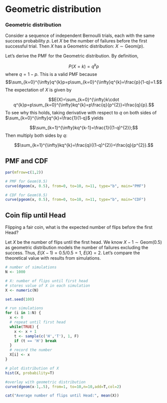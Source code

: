 # Geometric distribution

::: {#def-geom}
### Geometric distribution

Consider a sequence of independent Bernoulli trials, each with the same success probability $p$. Let $X$ be the number of failures before the first successful trial. Then $X$ has a Geometric distribution: $X\sim\textrm{Geom}(p)$.
:::

Let's derive the PMF for the Geometric distribution. By definition,

$$P(X=k)=q^{k}p$$ where $q=1-p$. This is a valid PMF because $$\sum_{k=0}^{\infty}q^{k}p=p\sum_{k=0}^{\infty}q^{k}=\frac{p}{1-q}=1.$$ The expectation of $X$ is given by

$$E(X)=\sum_{k=0}^{\infty}k\cdot q^{k}p=p\sum_{k=0}^{\infty}kq^{k}=p\frac{q}{p^{2}}=\frac{q}{p}.$$ To see why this holds, taking derivative with respect to $q$ on both sides of $\sum_{k=0}^{\infty}q^{k}=\frac{1}{1-q}$ yields

$$\sum_{k=1}^{\infty}kq^{k-1}=\frac{1}{(1-q)^{2}};$$ Then multiply both sides by $q$:

$$\sum_{k=1}^{\infty}kq^{k}=\frac{q}{(1-q)^{2}}=\frac{q}{p^{2}}.$$

## PMF and CDF {.unnumbered}

```r
par(mfrow=c(1,2))

# PMF for Geom(0.5)
curve(dgeom(x, 0.5), from=0, to=10, n=11, type="b", main="PMF")

# CDF for Geom(0.5)
curve(pgeom(x, 0.5), from=0, to=10, n=11, type="b", main="CDF")
```

## Coin flip until Head {.unnumbered}

Flipping a fair coin, what is the expected number of flips before the first Head?

Let $X$ be the number of flips until the first head. We know $X-1\sim\text{Geom}(0.5)$ as geometric distribution models the number of failures excluding the success. Thus, $E(X-1)=0.5/0.5=1$, $E(X)=2$. Let's compare the theoretical value with results from simulations.


```r
# number of simulations
N <- 1000  

# X: number of flips until first head
# stores value of X in each simulation
X <- numeric(N) 

set.seed(100)

# run simulations
for (i in 1:N) {
  x <- 0
  # repeat until first head
  while(TRUE) {
    x <- x + 1
    t <- sample(c('H','T'), 1, F)
    if (t == 'H') break
  }
  # record the number
  X[i] <- x
}

# plot distribution of X
hist(X, probability=T)

#overlay with geometric distribution
curve(dgeom(x-1,.5), from=1, to=10,n=10,add=T,col=2)

cat("Average number of flips until Head:", mean(X))
```
